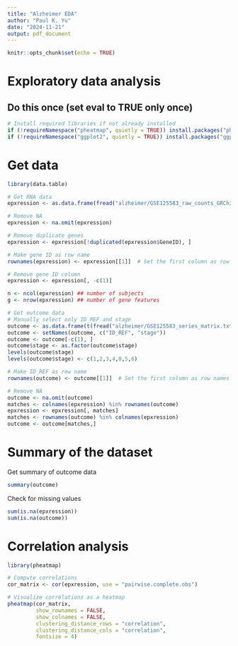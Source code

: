 ```yaml
---
title: "Alzheimer EDA"
author: "Paul K. Yu"
date: "2024-11-21"
output: pdf_document
---
```


```r
knitr::opts_chunk$set(echo = TRUE)
```

# Exploratory data analysis

## Do this once (set eval to TRUE only once)

```r
# Install required libraries if not already installed
if (!requireNamespace("pheatmap", quietly = TRUE)) install.packages("pheatmap")
if (!requireNamespace("ggplot2", quietly = TRUE)) install.packages("ggplot2")
```

# Get data

```r
library(data.table)

# Get RNA data
epxression <- as.data.frame(fread("alzheimer/GSE125583_raw_counts_GRCh38.p13_NCBI.tsv", header = TRUE, sep = "\t"))

# Remove NA
epxression <- na.omit(epxression)

# Remove duplicate genes
epxression <- epxression[!duplicated(epxression$GeneID), ]

# Make gene ID as row name
rownames(epxression) <- epxression[[1]]  # Set the first column as row names

# Remove gene ID column
epxression <- epxression[, -c(1)] 

n <- ncol(epxression) ## number of subjects
g <- nrow(epxression) ## number of gene features

# Get outcome data
# Manually select only ID_REF and stage
outcome <- as.data.frame(t(fread("alzheimer/GSE125583_series_matrix.txt", header = FALSE, sep = "\t")))
outcome <- setNames(outcome, c("ID_REF", "stage"))
outcome <- outcome[-c(1), ]
outcome$stage <- as.factor(outcome$stage)
levels(outcome$stage)
levels(outcome$stage) <- c(1,2,3,4,0,5,6)

# Make ID_REF as row name
rownames(outcome) <- outcome[[1]]  # Set the first column as row names

# Remove NA
outcome <- na.omit(outcome)
matches <- colnames(epxression) %in% rownames(outcome)
epxression <- epxression[, matches]
matches <- rownames(outcome) %in% colnames(epxression)
outcome <- outcome[matches,]

```

# Summary of the dataset

Get summary of outcome data

```r
summary(outcome)
```

Check for missing values

```r
sum(is.na(epxression))
sum(is.na(outcome))
```

# Correlation analysis

```r
library(pheatmap)

# Compute correlations
cor_matrix <- cor(epxression, use = "pairwise.complete.obs")

# Visualize correlations as a heatmap
pheatmap(cor_matrix,
         show_rownames = FALSE,
         show_colnames = FALSE,
         clustering_distance_rows = "correlation", 
         clustering_distance_cols = "correlation",
         fontsize = 4)

```
